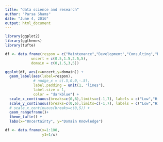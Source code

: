 ```yaml
---
title: "data science and research"
author: "Parsa Shams"
date: "June 4, 2016"
output: html_document
---
```


```r
library(ggplot2)
library(ggthemes)
library(tufte)
```

```r
df <- data.frame(respon = c("Maintenance","Development","Consulting","Research"),
            uncert = c(0.5,1.5,2.5,5),
            domain = c(0,1.5,3,5))

ggplot(df, aes(x=uncert,y=domain)) + 
  geom_label(aes(label=respon),
             # nudge_x = c(.5,0,0,-.5),
             label.padding = unit(1, "lines"),
             label.size = 1,
             color = "darkblue") +
  scale_x_continuous(breaks=c(0,6),limits=c(-1,7), labels = c("Low","High")) +
  scale_y_continuous(breaks=c(0,6),limits=c(-1,7), labels = c("Low","High")) +
  # scale_x_continuous(breaks=c(0,5)) +
  geom_rangeframe()+
  theme_tufte() +
  labs(x="Uncertainty", y="Domain Knowledge")
```

```r
df <- data.frame(x=1:100,
                 y1=1/x)

```